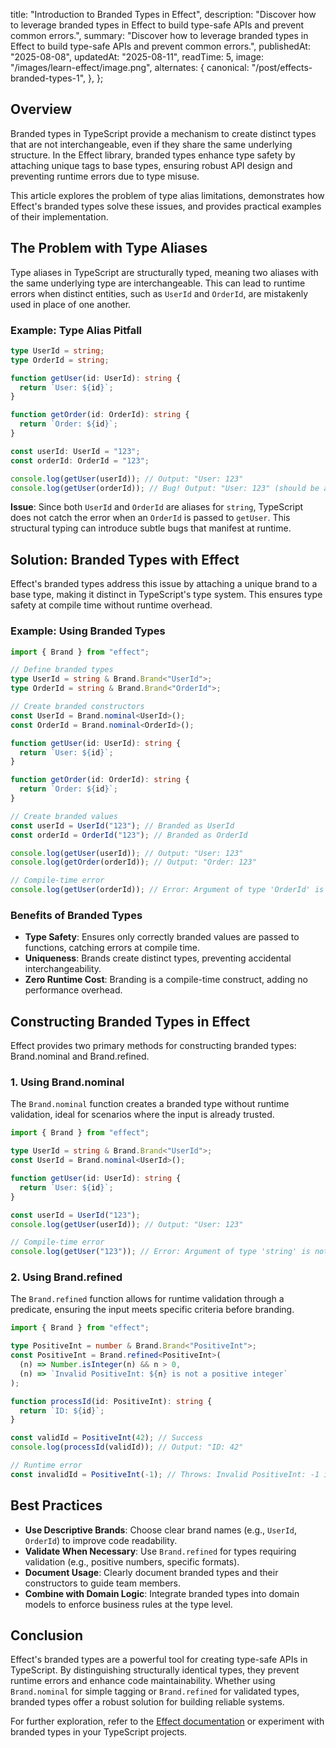 
  title: "Introduction to Branded Types in Effect",
  description:
    "Discover how to leverage branded types in Effect to build type-safe APIs and prevent common errors.",
  summary:
    "Discover how to leverage branded types in Effect to build type-safe APIs and prevent common errors.",
  publishedAt: "2025-08-08",
  updatedAt: "2025-08-11",
  readTime: 5,
  image: "/images/learn-effect/image.png",
  alternates: {
    canonical: "/post/effects-branded-types-1",
  },
};

## Overview

Branded types in TypeScript provide a mechanism to create distinct types that are not interchangeable, even if they share the same underlying structure. In the Effect library, branded types enhance type safety by attaching unique tags to base types, ensuring robust API design and preventing runtime errors due to type misuse.

This article explores the problem of type alias limitations, demonstrates how Effect's branded types solve these issues, and provides practical examples of their implementation.

## The Problem with Type Aliases

Type aliases in TypeScript are structurally typed, meaning two aliases with the same underlying type are interchangeable. This can lead to runtime errors when distinct entities, such as `UserId` and `OrderId`, are mistakenly used in place of one another.

### Example: Type Alias Pitfall

```ts
type UserId = string;
type OrderId = string;

function getUser(id: UserId): string {
  return `User: ${id}`;
}

function getOrder(id: OrderId): string {
  return `Order: ${id}`;
}

const userId: UserId = "123";
const orderId: OrderId = "123";

console.log(getUser(userId)); // Output: "User: 123"
console.log(getUser(orderId)); // Bug! Output: "User: 123" (should be an Order)
```

**Issue**: Since both `UserId` and `OrderId` are aliases for `string`, TypeScript does not catch the error when an `OrderId` is passed to `getUser`. This structural typing can introduce subtle bugs that manifest at runtime.

## Solution: Branded Types with Effect

Effect's branded types address this issue by attaching a unique brand to a base type, making it distinct in TypeScript's type system. This ensures type safety at compile time without runtime overhead.

### Example: Using Branded Types

```ts
import { Brand } from "effect";

// Define branded types
type UserId = string & Brand.Brand<"UserId">;
type OrderId = string & Brand.Brand<"OrderId">;

// Create branded constructors
const UserId = Brand.nominal<UserId>();
const OrderId = Brand.nominal<OrderId>();

function getUser(id: UserId): string {
  return `User: ${id}`;
}

function getOrder(id: OrderId): string {
  return `Order: ${id}`;
}

// Create branded values
const userId = UserId("123"); // Branded as UserId
const orderId = OrderId("123"); // Branded as OrderId

console.log(getUser(userId)); // Output: "User: 123"
console.log(getOrder(orderId)); // Output: "Order: 123"

// Compile-time error
console.log(getUser(orderId)); // Error: Argument of type 'OrderId' is not assignable to parameter of type 'UserId'
```

### Benefits of Branded Types

- **Type Safety**: Ensures only correctly branded values are passed to functions, catching errors at compile time.
- **Uniqueness**: Brands create distinct types, preventing accidental interchangeability.
- **Zero Runtime Cost**: Branding is a compile-time construct, adding no performance overhead.

## Constructing Branded Types in Effect

Effect provides two primary methods for constructing branded types: <HighlightText>Brand.nominal</HighlightText> and <HighlightText>Brand.refined</HighlightText>.

### 1. Using <HighlightText>Brand.nominal</HighlightText>

The `Brand.nominal` function creates a branded type without runtime validation, ideal for scenarios where the input is already trusted.

```ts
import { Brand } from "effect";

type UserId = string & Brand.Brand<"UserId">;
const UserId = Brand.nominal<UserId>();

function getUser(id: UserId): string {
  return `User: ${id}`;
}

const userId = UserId("123");
console.log(getUser(userId)); // Output: "User: 123"

// Compile-time error
console.log(getUser("123")); // Error: Argument of type 'string' is not assignable to parameter of type 'UserId'
```

### 2. Using <HighlightText>Brand.refined</HighlightText>

The `Brand.refined` function allows for runtime validation through a predicate, ensuring the input meets specific criteria before branding.

```ts
import { Brand } from "effect";

type PositiveInt = number & Brand.Brand<"PositiveInt">;
const PositiveInt = Brand.refined<PositiveInt>(
  (n) => Number.isInteger(n) && n > 0,
  (n) => `Invalid PositiveInt: ${n} is not a positive integer`
);

function processId(id: PositiveInt): string {
  return `ID: ${id}`;
}

const validId = PositiveInt(42); // Success
console.log(processId(validId)); // Output: "ID: 42"

// Runtime error
const invalidId = PositiveInt(-1); // Throws: Invalid PositiveInt: -1 is not a positive integer
```

## Best Practices

- **Use Descriptive Brands**: Choose clear brand names (e.g., `UserId`, `OrderId`) to improve code readability.
- **Validate When Necessary**: Use `Brand.refined` for types requiring validation (e.g., positive numbers, specific formats).
- **Document Usage**: Clearly document branded types and their constructors to guide team members.
- **Combine with Domain Logic**: Integrate branded types into domain models to enforce business rules at the type level.

## Conclusion

Effect's branded types are a powerful tool for creating type-safe APIs in TypeScript. By distinguishing structurally identical types, they prevent runtime errors and enhance code maintainability. Whether using `Brand.nominal` for simple tagging or `Brand.refined` for validated types, branded types offer a robust solution for building reliable systems.

For further exploration, refer to the [Effect documentation](https://effect.website/docs) or experiment with branded types in your TypeScript projects.
